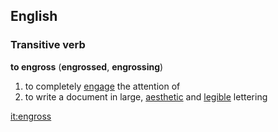 ==English==
===Transitive verb===
'''to engross''' ('''engrossed''', '''engrossing''')
#to completely [[engage]] the attention of
#to write a document in large, [[aesthetic]] and [[legible]] lettering

[[it:engross]]